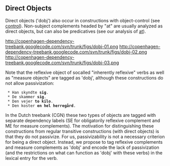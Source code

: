 ==  Direct Objects ==

Direct objects ('dobj') also occur in constructions with object-control (see [http://copenhagen-dependency-treebank.googlecode.com/svn/trunk/#control control]). Non-subject complements headed by "at" are usually analyzed as direct objects, but can also be predicatives (see our analysis of [http://copenhagen-dependency-treebank.googlecode.com/svn/trunk/nounsT.html#at-pronoun at]).

http://copenhagen-dependency-treebank.googlecode.com/svn/trunk/figs/dobj-01.png http://copenhagen-dependency-treebank.googlecode.com/svn/trunk/figs/dobj-02.png http://copenhagen-dependency-treebank.googlecode.com/svn/trunk/figs/dobj-03.png

Note that the reflexive object of socalled "inherently reflexive" verbs as well as "measure objects" are tagged as 'dobj', although these constructions do not allow passivization:

  * Han skyndte '''sig'''.
  * De skammer '''sig'''.
  * Den vejer '''to kilo'''.
  * Den koster '''en hel herregård'''.

In the Dutch treebank (CGN) these two types of objects are tagged with separate dependency labels (SE for obligatorily reflexive complement and ME for measure complements). The motivation for distinguishing these constructions from regular transitive constructions (with direct objects) is that they do not passivize. For us, passivizability is not a necessary criterion for being a direct object. Instead, we propose to tag reflexive complements and measure complements as 'dobj' and encode the lack of passivization (and the restrictions on what can function as 'dobj' with these verbs) in the lexical entry for the verb.

